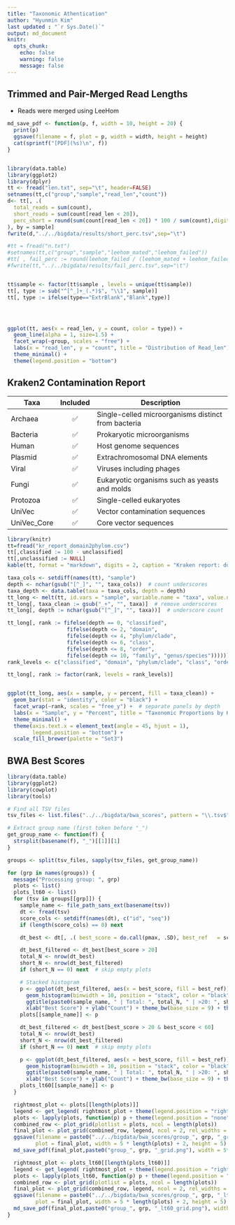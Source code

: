 ```yaml
---
title: "Taxonomic Athentication" 
author: "Hyunmin Kim"
last updated : "`r Sys.Date()`"
output: md_document
knitr:
  opts_chunk:
    echo: false
    warning: false
    message: false
---
```


## Trimmed and Pair-Merged Read Lengths 
- Reads were merged using LeeHom

```r

md_save_pdf <- function(p, f, width = 10, height = 20) {
  print(p)
  ggsave(filename = f, plot = p, width = width, height = height)
  cat(sprintf("[PDF](%s)\n", f))
}   


library(data.table)
library(ggplot2)
library(dplyr)
tt <- fread("len.txt", sep="\t", header=FALSE)
setnames(tt,c("group","sample","read_len","count"))
d<- tt[, .(
  total_reads = sum(count),
  short_reads = sum(count[read_len < 20]),
  perc_short = round(sum(count[read_len < 20]) * 100 / sum(count),digits=4)
), by = sample]
fwrite(d,"../../bigdata/results/short_perc.tsv",sep="\t") 

#tt = fread("n.txt")
#setnames(tt,c("group","sample","leehom_mated","leehom_failed"))
#tt[ , fail_perc := round(leehom_failed / (leehom_mated + leehom_failed) * 100,digits=4 )];
#fwrite(tt,"../../bigdata/results/fail_perc.tsv",sep="\t") 


tt$sample <- factor(tt$sample , levels = unique(tt$sample))
tt[, type := sub("^[^_]+_(.*)$", "\\1", sample)]
tt[, type := ifelse(type=="ExtrBlank","Blank",type)]




ggplot(tt, aes(x = read_len, y = count, color = type)) +
  geom_line(alpha = 1, size=1.5) +
  facet_wrap(~group, scales = "free") +   
  labs(x = "read_len", y = "count", title = "Distribution of Read_len") +
  theme_minimal() +
  theme(legend.position = "bottom")


```


## Kraken2 Contamination Report 

| Taxa           | Included | Description                                      |
|----------------|:--------:|-------------------------------------------------|
| Archaea        | ✅       | Single-celled microorganisms distinct from bacteria |
| Bacteria       | ✅       | Prokaryotic microorganisms                       |
| Human          | ✅       | Host genome sequences                            |
| Plasmid        | ✅       | Extrachromosomal DNA elements                    |
| Viral          | ✅       | Viruses including phages                         |
| Fungi          | ✅       | Eukaryotic organisms such as yeasts and molds   |
| Protozoa       | ✅       | Single-celled eukaryotes                         |
| UniVec         | ✅       | Vector contamination sequences                    |
| UniVec_Core    | ✅       | Core vector sequences                             |

```r
library(knitr)
tt=fread("kr_report_domain2phylom.csv")
tt[,classified := 100 - unclassified]
tt[,unclassified := NULL]
kable(tt, format = "markdown", digits = 2, caption = "Kraken report: domain proportions by sample")

taxa_cols <- setdiff(names(tt), "sample")
depth <- nchar(gsub("[^_]", "", taxa_cols))  # count underscores
taxa_depth <- data.table(taxa = taxa_cols, depth = depth)
tt_long <- melt(tt, id.vars = "sample", variable.name = "taxa", value.name = "percent")
tt_long[, taxa_clean := gsub("_+", "", taxa)]  # remove underscores
tt_long[, depth := nchar(gsub("[^_]", "", taxa))]  # underscore count

tt_long[, rank := fifelse(depth == 0, "classified",
                   fifelse(depth <= 2, "domain",
                   fifelse(depth <= 4, "phylum/clade",
                   fifelse(depth <= 6, "class",
                   fifelse(depth <= 8, "order",
                   fifelse(depth <= 10, "family", "genus/species"))))))]
rank_levels <- c("classified", "domain", "phylum/clade", "class", "order", "family", "genus/species")

tt_long[, rank := factor(rank, levels = rank_levels)]


ggplot(tt_long, aes(x = sample, y = percent, fill = taxa_clean)) +
  geom_bar(stat = "identity", color = "black") +
  facet_wrap(~rank, scales = "free_y") +  # separate panels by depth
  labs(x = "Sample", y = "Percent", title = "Taxonomic Proportions by Kraken Report") +
  theme_minimal() +
  theme(axis.text.x = element_text(angle = 45, hjust = 1),
        legend.position = "bottom") +
  scale_fill_brewer(palette = "Set3")

```

## BWA Best Scores 
	
```r
library(data.table)
library(ggplot2)
library(cowplot)
library(tools)

# Find all TSV files
tsv_files <- list.files("../../bigdata/bwa_scores", pattern = "\\.tsv$", full.names = TRUE, recursive = TRUE)

# Extract group name (first token before "_")
get_group_name <- function(f) {
  strsplit(basename(f), "_")[[1]][1]
}

groups <- split(tsv_files, sapply(tsv_files, get_group_name))

for (grp in names(groups)) {
  message("Processing group: ", grp)
  plots <- list()
  plots_lt60 <- list()
  for (tsv in groups[[grp]]) {
    sample_name <- file_path_sans_ext(basename(tsv))
    dt <- fread(tsv)
    score_cols <- setdiff(names(dt), c("id", "seq"))
    if (length(score_cols) == 0) next

    dt_best <- dt[, .( best_score = do.call(pmax, .SD), best_ref   = score_cols[max.col(.SD, ties.method = "first")]), .SDcols = score_cols]

    dt_best_filtered <- dt_best[best_score > 20]
    total_N <- nrow(dt_best)
    short_N <- nrow(dt_best_filtered)
    if (short_N == 0) next  # skip empty plots

    # Stacked histogram
    p <- ggplot(dt_best_filtered, aes(x = best_score, fill = best_ref)) +
      geom_histogram(binwidth = 10, position = "stack", color = "black") +
      ggtitle(paste0(sample_name, " | Total: ", total_N, " | >20: ", short_N)) +
      xlab("Best Score") + ylab("Count") + theme_bw(base_size = 9) + theme(legend.position = "none")
    plots[[sample_name]] <- p

    dt_best_filtered <- dt_best[best_score > 20 & best_score < 60]
    total_N <- nrow(dt_best)
    short_N <- nrow(dt_best_filtered)
    if (short_N == 0) next  # skip empty plots

    p <- ggplot(dt_best_filtered, aes(x = best_score, fill = best_ref)) +
      geom_histogram(binwidth = 10, position = "stack", color = "black") +
      ggtitle(paste0(sample_name, " | Total: ", total_N, " | >20: ", short_N)) +
      xlab("Best Score") + ylab("Count") + theme_bw(base_size = 9) + theme(legend.position = "none")
    plots_lt60[[sample_name]] <- p
  }

  rightmost_plot <- plots[[length(plots)]]
  legend <- get_legend( rightmost_plot + theme(legend.position = "right", legend.title = element_text(size=9)))
  plots <- lapply(plots, function(p) p + theme(legend.position = "none"))
  combined_row <- plot_grid(plotlist = plots, ncol = length(plots))
  final_plot <- plot_grid(combined_row, legend, ncol = 2, rel_widths = c(1, 0.15))
  ggsave(filename = paste0("../../bigdata/bwa_scores/group_", grp, "_grid.png"),
         plot = final_plot, width = 5 * length(plots) + 2, height = 5)
  md_save_pdf(final_plot,paste0("group_", grp, "_grid.png"), width = 5* length(plots)+2, height = 5);

  rightmost_plot <- plots_lt60[[length(plots_lt60)]]
  legend <- get_legend( rightmost_plot + theme(legend.position = "right", legend.title = element_text(size=9)))
  plots <- lapply(plots_lt60, function(p) p + theme(legend.position = "none"))
  combined_row <- plot_grid(plotlist = plots, ncol = length(plots))
  final_plot <- plot_grid(combined_row, legend, ncol = 2, rel_widths = c(1, 0.15))
  ggsave(filename = paste0("../../bigdata/bwa_scores/group_", grp, "_lt60_grid.png"),
         plot = final_plot, width = 5 * length(plots) + 2, height = 5)
  md_save_pdf(final_plot,paste0("group_", grp, "_lt60_grid.png"), width = 5* length(plots)+2, height = 5);
}
```
